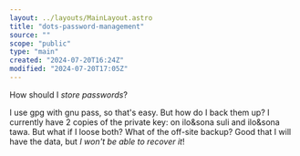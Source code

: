 ```yaml
---
layout: ../layouts/MainLayout.astro
title: "dots-password-management"
source: ""
scope: "public"
type: "main"
created: "2024-07-20T16:24Z"
modified: "2024-07-20T17:05Z"
---
```


How should I *store passwords*?

I use gpg with gnu pass, so that's easy. But how do I back them up? I currently have 2 copies of the private key: on <span class="sitelen-pona">ilo&sona suli</span> and <span class="sitelen-pona">ilo&sona tawa</span>. But what if I loose both? What of the off-site backup? Good that I will have the data, but *I won't be able to recover it*!
